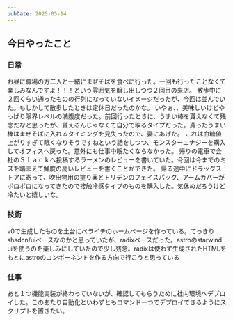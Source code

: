 ```yaml
---
pubDate: 2025-05-14
---
```



## 今日やったこと

### 日常

お昼に職場の方二人と一緒にまぜそばを食べに行った。一回も行ったことなくて楽しみなんですよ！！！という雰囲気を醸し出しつつ２回目の来店。
散歩中に２回くらい通ったものの行列になっていないイメージだったが、今回は並んでいた。もしかして散歩したときは定休日だったのかな。
いやぁ、、美味しいけどやっぱり限界レベルの満腹度だった。前回行ったときに、うまい棒を貰えなくて残念だなと思ったが、貰えるんじゃなくて自分で取るタイプだった。貰ったうまい棒はまぜそばに入れるタイミングを見失ったので、妻にあげた。
これは血糖値上がりすぎて眠くなりそうですねという話をしつつ、モンスターエナジーを購入してオフィスへ戻った。意外にも仕事中眠たくならなかった。
帰りの電車で会社のＳｌａｃｋへ投稿するラーメンのレビューを書いていた。今回は今までのミスを踏まえて鮮度の高いレビューを書くことができた。
帰る途中にドラッグストアに寄って、吹出物用の塗り薬とトリデンのフェイスパック、アームカバーがボロボロになってきたので接触冷感タイプのものを購入した。気休めだろうけど冷たいと嬉しいな。

### 技術

v0で生成したものを土台にペライチのホームページを作っている。てっきりshadcn/uiベースなのかと思っていたが、radixベースだった。astroのstarwind uiを使うのを楽しみにしていたので少し残念。radixは使わず生成されたHTMLをもとにastroのコンポーネントを作る方向で行こうと思っている

### 仕事

あと１つ機能実装が終わっていないが、確認してもらうために社内環境へデプロイした。このあたり自動化といわずともコマンド一つでデプロイできるようにスクリプトを置きたい。
